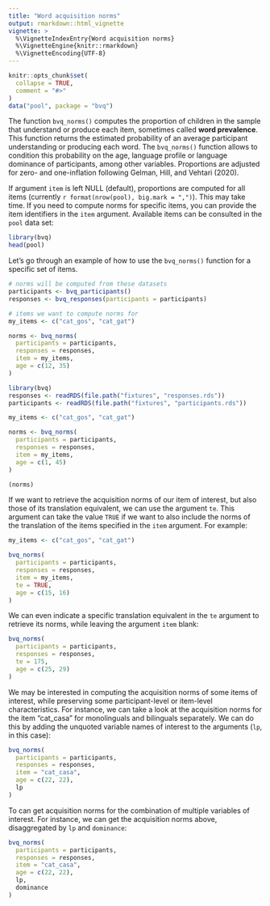 ---
title: "Word acquisition norms"
output: rmarkdown::html_vignette
vignette: >
  %\VignetteIndexEntry{Word acquisition norms}
  %\VignetteEngine{knitr::rmarkdown}
  %\VignetteEncoding{UTF-8}
---

```{r message=FALSE, warning=FALSE, include=FALSE, paged.print=FALSE}
knitr::opts_chunk$set(
  collapse = TRUE,
  comment = "#>"
)
data("pool", package = "bvq")
```

The function `bvq_norms()` computes the proportion of children in the sample that understand or produce each item, sometimes called **word prevalence**. This function returns the estimated probability of an average participant understanding or producing each word. The `bvq_norms()` function allows to condition this probability on the age, language profile or language dominance of participants, among other variables. Proportions are adjusted for zero- and one-inflation following Gelman, Hill, and Vehtari (2020).

If argument `item` is left NULL (default), proportions are computed for all items (currently `r format(nrow(pool), big.mark = ",")`). This may take time. If you need to compute norms for specific items, you can provide the item identifiers in the `item` argument. Available items can be consulted in the `pool` data set:

```{r pool, echo=TRUE, message=FALSE, warning=FALSE, paged.print=FALSE}
library(bvq)
head(pool)
```

Let's go through an example of how to use the `bvq_norms()` function for a specific set of items. 

```{r responses, echo=TRUE, eval=FALSE, message=FALSE, warning=FALSE, paged.print=FALSE}
# norms will be computed from these datasets
participants <- bvq_participants()
responses <- bvq_responses(participants = participants)

# items we want to compute norms for
my_items <- c("cat_gos", "cat_gat")

norms <- bvq_norms(
  participants = participants,
  responses = responses,
  item = my_items,
  age = c(12, 35)
)
```

```{r load-responses, echo=FALSE, message=FALSE, warning=FALSE, paged.print=FALSE}
library(bvq)
responses <- readRDS(file.path("fixtures", "responses.rds"))
participants <- readRDS(file.path("fixtures", "participants.rds"))

my_items <- c("cat_gos", "cat_gat")

norms <- bvq_norms(
  participants = participants,
  responses = responses,
  item = my_items,
  age = c(1, 45)
)

(norms)
```

If we want to retrieve the acquisition norms of our item of interest, but also those of its translation equivalent, we can use the argument `te`. This argument can take the value `TRUE` if we want to also include the norms of the translation of the items specified in the `item` argument. For example:

```{r te-item, echo=TRUE, message=FALSE, warning=FALSE, paged.print=FALSE}
my_items <- c("cat_gos", "cat_gat")

bvq_norms(
  participants = participants,
  responses = responses,
  item = my_items,
  te = TRUE,
  age = c(15, 16)
)
```

We can even indicate a specific translation equivalent in the `te` argument to retrieve its norms, while leaving the argument `item` blank:

```{r te, echo=TRUE, message=FALSE, warning=FALSE, paged.print=FALSE}
bvq_norms(
  participants = participants,
  responses = responses,
  te = 175,
  age = c(25, 29)
)
```


We may be interested in computing the acquisition norms of some items of interest, while preserving some participant-level or item-level characteristics. For instance, we can take a look at the acquisition norms for the item "cat_casa" for monolinguals and bilinguals separately. We can do this by adding the unquoted variable names of interest to the arguments (`lp`, in this case):


```{r dots-lp, echo=TRUE, message=FALSE, warning=FALSE, paged.print=FALSE}
bvq_norms(
  participants = participants,
  responses = responses,
  item = "cat_casa",
  age = c(22, 22),
  lp
)
```

To can get acquisition norms for the combination of multiple variables of interest. For instance, we can get the acquisition norms above, disaggregated by `lp` and `dominance`:


```{r dots-dominance, echo=TRUE, message=FALSE, warning=FALSE, paged.print=FALSE}
bvq_norms(
  participants = participants,
  responses = responses,
  item = "cat_casa",
  age = c(22, 22),
  lp,
  dominance
)
```

